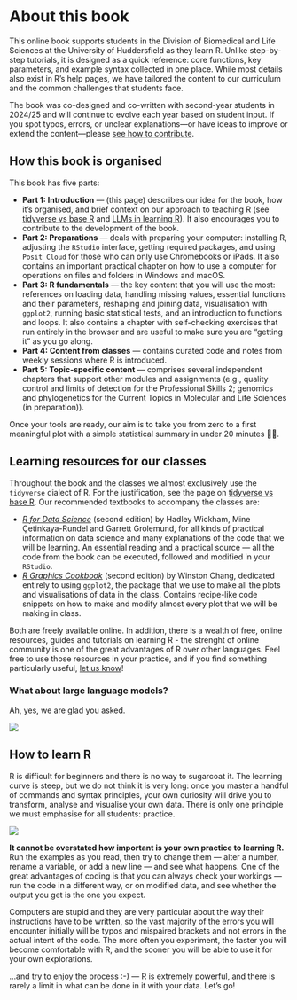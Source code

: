 # About this book

This online book supports students in the Division of Biomedical and Life Sciences at the University of Huddersfield as they learn R. Unlike step-by-step tutorials, it is designed as a quick reference: core functions, key parameters, and example syntax collected in one place. While most details also exist in R’s help pages, we have tailored the content to our curriculum and the common challenges that students face.

The book was co-designed and co-written with second-year students in 2024/25 and will continue to evolve each year based on student input. If you spot typos, errors, or unclear explanations—or have ideas to improve or extend the content—please [see how to contribute](how_to_contribute.qmd).

## How this book is organised

This book has five parts:

- **Part 1: Introduction** — (this page) describes our idea for the book, how it’s organised, and brief context on our approach to teaching R (see [tidyverse vs base R](tidyverse_vs_baser.qmd) and [LLMs in learning R](llms.qmd)). It also encourages you to contribute to the development of the book.
- **Part 2: Preparations** — deals with preparing your computer: installing R, adjusting the `RStudio` interface, getting required packages, and using `Posit Cloud` for those who can only use Chromebooks or iPads. It also contains an important practical chapter on how to use a computer for operations on files and folders in Windows and macOS.
- **Part 3: R fundamentals** — the key content that you will use the most: references on loading data, handling missing values, essential functions and their parameters, reshaping and joining data, visualisation with `ggplot2`, running basic statistical tests, and an introduction to functions and loops. It also contains a chapter with self-checking exercises that run entirely in the browser and are useful to make sure you are “getting it” as you go along.
- **Part 4: Content from classes** — contains curated code and notes from weekly sessions where R is introduced.
- **Part 5: Topic-specific content** — comprises several independent chapters that support other modules and assignments (e.g., quality control and limits of detection for the Professional Skills 2; genomics and phylogenetics for the Current Topics in Molecular and Life Sciences (in preparation)).

Once your tools are ready, our aim is to take you from zero to a first meaningful plot with a simple statistical summary in under 20 minutes 💪🏽.

## Learning resources for our classes

Throughout the book and the classes we almost exclusively use the `tidyverse` dialect of R. For the justification, see the page on [tidyverse vs base R](tidyverse_vs_baser.qmd). Our recommended textbooks to accompany the classes are:

- [*R for Data Science*](https://r4ds.hadley.nz) (second edition) by Hadley Wickham, Mine Çetinkaya-Rundel and Garrett Grolemund, for all kinds of practical information on data science and many explanations of the code that we will be learning. An essential reading and a practical source — all the code from the book can be executed, followed and modified in your `RStudio`.
- [*R Graphics Cookbook*](https://r-graphics.org) (second edition) by Winston Chang, dedicated entirely to using `ggplot2`, the package that we use to make all the plots and visualisations of data in the class. Contains recipe-like code snippets on how to make and modify almost every plot that we will be making in class.

Both are freely available online. In addition, there is a wealth of free, online resources, guides and tutorials on learning R - the strenght of online community is one of the great advantages of R over other languages. Feel free to use those resources in your practice, and if you find something particularly useful, [let us know](how_to_contribute.html)!

### What about large language models?

Ah, yes, we are glad you asked.

![](images/blueberry_chatgpt.png){fig-alt="Screenshot of a chatGPT incorrectly counting the letter 'b' in “blueberry” (shows “Total: 3”)"}

## How to learn R

R is difficult for beginners and there is no way to sugarcoat it. The learning curve is steep, but we do not think it is very long: once you master a handful of commands and syntax principles, your own curiosity will drive you to transform, analyse and visualise your own data. There is only one principle we must emphasise for all students: practice.

![](images/how_to_learn_r.png){fig-alt="Humorous “O RLY?”-style cover with a kitten and the title “Changing Stuff and Seeing What Happens” — encouraging experimentation"}

**It cannot be overstated how important is your own practice to learning R.** Run the examples as you read, then try to change them — alter a number, rename a variable, or add a new line — and see what happens. One of the great advantages of coding is that you can always check your workings — run the code in a different way, or on modified data, and see whether the output you get is the one you expect. 

Computers are stupid and they are very particular about the way their instructions have to be written, so the vast majority of the errors you will encounter initially will be typos and mispaired brackets and not errors in the actual intent of the code. The more often you experiment, the faster you will become comfortable with R, and the sooner you will be able to use it for your own explorations. 

…and try to enjoy the process :-) — R is extremely powerful, and there is rarely a limit in what can be done in it with your data. Let’s go!
